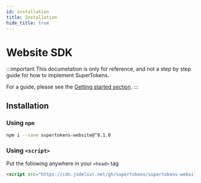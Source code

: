 ```yaml
---
id: installation
title: Installation
hide_title: true
---
```


# Website SDK

:::important
This documetation is only for reference, and not a step by step guide for how to implement SuperTokens.

For a guide, please see the [Getting started section](/docs/community/recipes).
:::

## Installation

### Using ```npm```

```bash
npm i --save supertokens-website@^8.1.0
```


### Using ```<script>```
Put the following anywhere in your ```<head>``` tag

```html
<script src="https://cdn.jsdelivr.net/gh/supertokens/supertokens-website@8.1/bundle/bundle.js"></script>
```
